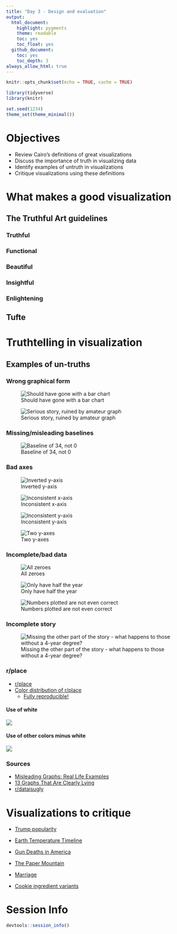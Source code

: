 ```yaml
---
title: "Day 3 - Design and evaluation"
output:
  html_document:
    highlight: pygments
    theme: readable
    toc: yes
    toc_float: yes
  github_document:
    toc: yes
    toc_depth: 3
always_allow_html: true
---
```


```r
knitr::opts_chunk$set(echo = TRUE, cache = TRUE)
```

```r
library(tidyverse)
library(knitr)

set.seed(1234)
theme_set(theme_minimal())
```

# Objectives

* Review Cairo's definitions of great visualizations
* Discuss the importance of truth in visualizing data
* Identify examples of untruth in visualizations
* Critique visualizations using these definitions

# What makes a good visualization

## The Truthful Art guidelines

### Truthful


### Functional


### Beautiful


### Insightful


### Enlightening


## Tufte


# Truthtelling in visualization

## Examples of un-truths

### Wrong graphical form

![Should have gone with a bar chart](images/age_of_death.jpg)

![Serious story, ruined by amateur graph](images/death_penalty.jpg)

### Missing/misleading baselines

![Baseline of 34, not 0](images/Bush_cuts2.png)

### Bad axes

![Inverted y-axis](images/stand_your_ground.jpg)

![Inconsistent x-axis](images/cost_of_gas.jpg)

![Inconsistent y-axis](images/y_axis.jpg)

![Two y-axes](images/wonk-room-misleading-graph.jpg)

### Incomplete/bad data

![All zeroes](images/all_zeroes.jpg)

![Only have half the year](images/new-haven-ct.jpg)

![Numbers plotted are not even correct](images/unemployment-rate.jpg)

### Incomplete story

![Missing the other part of the story - what happens to those without a 4-year degree?](images/diminishing-return.jpg)

### r/place

* [r/place](https://www.reddit.com/r/place/)
* [Color distribution of r/place](https://www.reddit.com/r/dataisbeautiful/comments/62z94n/rplace_pixel_color_distribution_over_time_oc/)
    * [Fully reproducible!](https://github.com/schochastics/rplace)

#### Use of white

![](https://raw.githubusercontent.com/schochastics/rplace/master/colordistribution.png)

#### Use of other colors minus white

![](https://raw.githubusercontent.com/schochastics/rplace/master/colordistribution_line.png)


### Sources

* [Misleading Graphs: Real Life Examples](http://www.statisticshowto.com/misleading-graphs/)
* [13 Graphs That Are Clearly Lying](https://www.buzzfeed.com/katienotopoulos/graphs-that-lied-to-us)
* [r/dataisugly](http://www.reddit.com/r/dataisugly/)

# Visualizations to critique

* [Trump popularity](https://projects.fivethirtyeight.com/trump-approval-ratings/)
* [Earth Temperature Timeline](https://xkcd.com/1732/)
* [Gun Deaths in America](https://fivethirtyeight.com/features/gun-deaths/)
* [The Paper Mountain](http://www.nature.com/news/the-top-100-papers-1.16224)
* [Marriage](https://xkcd.com/1431/)

* [Cookie ingredient variants](http://flowingdata.com/2014/12/24/cookie-ingredient-variants/)


# Session Info {.toc-ignore}

```r
devtools::session_info()
```
